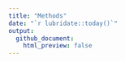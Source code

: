 ```yaml
---
title: "Methods"
date: "`r lubridate::today()`"
output:
  github_document:
    html_preview: false
---
```


